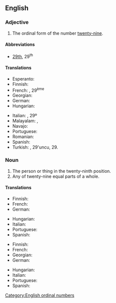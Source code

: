 ==English==
{{number box|en|29}}

===Adjective===
{{en-adj|-}}

# The ordinal form of the number [[twenty-nine]].

====Abbreviations====
* [[29th]], 29<sup>th</sup>

====Translations====
{{trans-top|ordinal form of the number twenty-nine}}
* Esperanto: {{t|eo|dudek-naŭa}}
* Finnish: {{t|fi|kahdeskymmenesyhdeksäs}}
* French: {{t+|fr|vingt-neuvième}}, 29<sup>ème</sup>
* Georgian: {{t|ka|ოცდამეცხრე}}
* German: {{t+|de|neunundzwanzigste}}
* Hungarian: {{t+|hu|huszonkilencedik}}
{{trans-mid}}
* Italian: {{t+|it|ventinovesimo}}, 29º
* Malayalam: {{t|ml|ഇരുപത്തൊമ്പതാം}}, {{t|ml|ഇരുപത്തിയൊൻപതാം}}
* Navajo: {{t|nv|naadįįnáhástʼéí góneʼ}}
* Portuguese: {{t|pt|vigésimo nono}}
* Romanian: {{t|ro|douăzeci și nouălea}}
* Spanish: {{t|es|vigésimo noveno}}
* Turkish: {{t|tr|yirmi dokuzuncu}}, 29'uncu, 29.
{{trans-bottom}}

===Noun===
{{en-noun}}

# The person or thing in the twenty-ninth position.
# Any of twenty-nine equal parts of a whole.

====Translations====
{{trans-top|person or thing in the twenty-ninth position}}
* Finnish: {{t|fi|kahdeskymmenesyhdeksäs}}
* French: {{t+|fr|vingt-neuvième|m|f}}
* German: {{t+|de|neunundzwanzigste}}
{{trans-mid}}
* Hungarian: {{t+|hu|huszonkilencedik}}
* Italian: {{t+|it|ventinovesimo|m}}
* Portuguese: {{t|pt|vigésimo nono}}
* Spanish: {{t|es|vigésimo noveno}}
{{trans-bottom}}

{{trans-top|one of twenty-nine equal parts of a whole}}
* Finnish: {{t|fi|kahdeskymmenesyhdeksäsosa}}
* French: {{t+|fr|vingt-neuvième|m}}
* Georgian: {{t|ka|ოცდამეცხრედი}}
* German: {{t+|de|neunundzwanzigste}}
{{trans-mid}}
* Hungarian: {{t|hu|huszonkilenced}}
* Italian: {{t+|it|ventinovesimo|m}}
* Portuguese: {{t|pt|vinte e nove avos}}
* Spanish: {{t+|es|veintinueveavo}}
{{trans-bottom}}

[[Category:English ordinal numbers]]